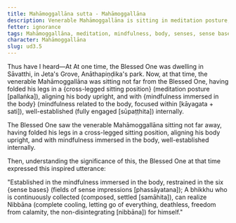 ```yaml
---
title: Mahāmoggallāna sutta - Mahāmoggallāna
description: Venerable Mahāmoggallāna is sitting in meditation posture, aligning his body upright, and having set up mindfulness immersed in the body. The Blessed One sees this and expresses an inspired utterance.
fetter: ignorance
tags: Mahāmoggallāna, meditation, mindfulness, body, senses, sense bases, Nibbāna, ud, ud3
character: Mahāmoggallāna
slug: ud3.5
---
```


Thus have I heard—At At one time, the Blessed One was dwelling in Sāvatthi, in Jeta's Grove, Anāthapiṇḍika's park. Now, at that time, the venerable Mahāmoggallāna was sitting not far from the Blessed One, having folded his legs in a \{cross-legged sitting position} (meditation posture [pallaṅka]), aligning his body upright, and with \{mindfulness immersed in the body} (mindfulness related to the body, focused within [kāyagata + sati]), well-established (fully engaged [sūpaṭṭhita]) internally.

The Blessed One saw the venerable Mahāmoggallāna sitting not far away, having folded his legs in a cross-legged sitting position, aligning his body upright, and with mindfulness immersed in the body, well-established internally.

Then, understanding the significance of this, the Blessed One at that time expressed this inspired utterance:

"Established in the mindfulness immersed in the body,
restrained in the six \{sense bases} (fields of sense impressions [phassāyatana]);
A bhikkhu who is continuously collected (composed, settled [samāhita]),
can realize Nibbāna (complete cooling, letting go of everything, deathless, freedom from calamity, the non-disintegrating [nibbāna]) for himself."
